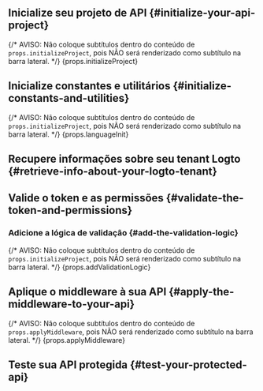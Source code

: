 

<BeforeYouStart framework={props.framework} />

<PermissionModelsOverview />

<QuickPreparationSteps />

## Inicialize seu projeto de API \{#initialize-your-api-project}

{/* AVISO: Não coloque subtítulos dentro do conteúdo de `props.initializeProject`, pois NÃO será renderizado como subtítulo na barra lateral. */}
{props.initializeProject}

## Inicialize constantes e utilitários \{#initialize-constants-and-utilities}

<InitConstsAndUtils />

{/* AVISO: Não coloque subtítulos dentro do conteúdo de `props.initializeProject`, pois NÃO será renderizado como subtítulo na barra lateral. */}
{props.languageInit}

## Recupere informações sobre seu tenant Logto \{#retrieve-info-about-your-logto-tenant}

<RetrieveInfoAboutLogtoTenant />

## Valide o token e as permissões \{#validate-the-token-and-permissions}

<ValidateTokenAndPermissions />

### Adicione a lógica de validação \{#add-the-validation-logic}

{/* AVISO: Não coloque subtítulos dentro do conteúdo de `props.initializeProject`, pois NÃO será renderizado como subtítulo na barra lateral. */}
{props.addValidationLogic}

## Aplique o middleware à sua API \{#apply-the-middleware-to-your-api}

{/* AVISO: Não coloque subtítulos dentro do conteúdo de `props.applyMiddleware`, pois NÃO será renderizado como subtítulo na barra lateral. */}
{props.applyMiddleware}

## Teste sua API protegida \{#test-your-protected-api}

<TestYourImplementation />

<FurtherReading />
